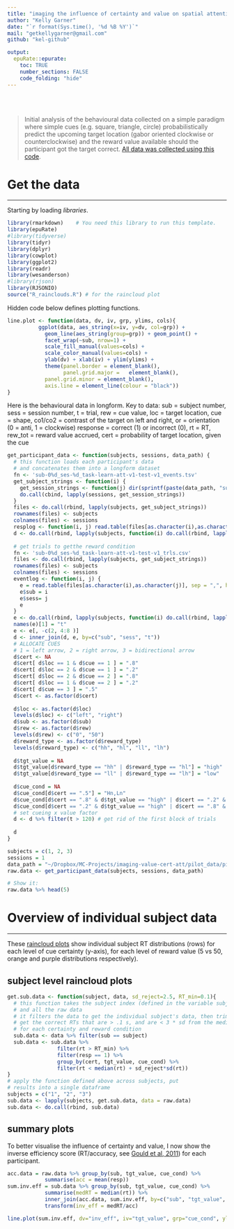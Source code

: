```yaml
---
title: "imaging the influence of certainty and value on spatial attention - (second) pilot data analysis"
author: "Kelly Garner"
date: "`r format(Sys.time(), '%d %B %Y')`"
mail: "getkellygarner@gmail.com"
github: "kel-github"

output:
  epuRate::epurate:
    toc: TRUE
    number_sections: FALSE
    code_folding: "hide"
---
```



<br><br>

> Initial analysis of the behavioural data collected on a simple paradigm where simple cues (e.g. square, triangle, circle) probabilistically predict the upcoming target location (gabor oriented clockwise or counterclockwise) and the reward value available should the participant got the target correct. [All data was collected using this code](https://github.com/kel-github/imaging-cert-reward-att-task-code/tree/master/pilot_expCues).


# Get the data
***
Starting by loading *libraries*. 
```r
library(rmarkdown)    # You need this library to run this template.
library(epuRate) 
#library(tidyverse)
library(tidyr)
library(dplyr)
library(cowplot)
library(ggplot2)
library(readr)
library(wesanderson)
#library(rjson)
library(RJSONIO)
source("R_rainclouds.R") # for the raincloud plot
```

Hidden code below defines plotting functions.
```r
line.plot <- function(data, dv, iv, grp, ylims, cols){
          ggplot(data, aes_string(x=iv, y=dv, col=grp)) +
            geom_line(aes_string(group=grp)) + geom_point() +
            facet_wrap(~sub, nrow=1) +  
            scale_fill_manual(values=cols) +
            scale_color_manual(values=cols) + 
            ylab(dv) + xlab(iv) + ylim(ylims) +
            theme(panel.border = element_blank(), 
                  panel.grid.major =   element_blank(),
            panel.grid.minor = element_blank(), 
            axis.line = element_line(colour = "black"))
}


```
Here is the behavioural data in longform. 
Key to data:
sub = subject number, sess = session number, t = trial, rew = cue value, loc = target location, 
cue = shape, co1/co2 = contrast of the target on left and right, or = orientation (0 = anti, 1 = clockwise)
response = correct (1) or incorrect (0), rt = RT, rew_tot = reward value accrued, cert = probability of target location, given the cue

```r

get_participant_data <- function(subjects, sessions, data_path) {
  # this function loads each participant's data
  # and concatenates them into a longform dataset
  fn <- 'sub-0%d_ses-%d_task-learn-att-v1-test-v1_events.tsv'
  get_subject_strings <- function(i) {
    get_session_strings <- function(j) dir(sprintf(paste(data_path, "sub-0%d_ses-%d_task-learn-att-v1", sep = "/"), i, j), pattern=sprintf(fn, i, j), full.names = TRUE)
    do.call(cbind, lapply(sessions, get_session_strings))
  }
  files <- do.call(rbind, lapply(subjects, get_subject_strings))
  rownames(files) <- subjects
  colnames(files) <- sessions
  resplog <- function(i, j) read.table(files[as.character(i),as.character(j)], sep = "\t", header = TRUE)
  d <- do.call(rbind, lapply(subjects, function(i) do.call(rbind, lapply(sessions, function (j) resplog(i, j)))))
  
  # get trials to getthe reward condition 
  fn <- 'sub-0%d_ses-%d_task-learn-att-v1-test-v1_trls.csv'
  files <- do.call(rbind, lapply(subjects, get_subject_strings))      
  rownames(files) <- subjects
  colnames(files) <- sessions
  eventlog <- function(i, j) {
    e = read.table(files[as.character(i),as.character(j)], sep = ",", header = TRUE)
    e$sub = i
    e$sess= j
    e
  }
  e <- do.call(rbind, lapply(subjects, function(i) do.call(rbind, lapply(sessions, function (j) eventlog(i, j)))))
  names(e)[1] = "t"
  e <- e[, -c(2, 4:8 )]  
  d <- inner_join(d, e, by=c("sub", "sess", "t"))
  # ALLOCATE CUES
  # 1 = left arrow, 2 = right arrow, 3 = bidirectional arrow
  d$cert <- NA
  d$cert[ d$loc == 1 & d$cue == 1 ] = ".8"
  d$cert[ d$loc == 2 & d$cue == 1 ] = ".2"
  d$cert[ d$loc == 2 & d$cue == 2 ] = ".8"
  d$cert[ d$loc == 1 & d$cue == 2 ] = ".2"  
  d$cert[ d$cue == 3 ] = ".5"
  d$cert <- as.factor(d$cert)
  
  d$loc <- as.factor(d$loc)
  levels(d$loc) <- c("left", "right")
  d$sub <- as.factor(d$sub)
  d$rew <- as.factor(d$rew)
  levels(d$rew) <- c("0", "50")
  d$reward_type <- as.factor(d$reward_type)
  levels(d$reward_type) <- c("hh", "hl", "ll", "lh")
  
  d$tgt_value = NA
  d$tgt_value[d$reward_type == "hh" | d$reward_type == "hl"] = "high"
  d$tgt_value[d$reward_type == "ll" | d$reward_type == "lh"] = "low"
  
  d$cue_cond = NA
  d$cue_cond[d$cert == ".5"] = "Hn,Ln"
  d$cue_cond[d$cert == ".8" & d$tgt_value == "high" | d$cert == ".2" & d$tgt_value == "low"] = "Hv,Li"
  d$cue_cond[d$cert == ".2" & d$tgt_value == "high" | d$cert == ".8" & d$tgt_value == "low"] = "Lv,Hi"  
  # set cueing x value factor
  d <- d %>% filter(t > 120) # get rid of the first block of trials
  
  d
}

subjects = c(1, 2, 3)
sessions = 1
data_path = "~/Dropbox/MC-Projects/imaging-value-cert-att/pilot_data/pilot_expCues"
raw.data <- get_participant_data(subjects, sessions, data_path)

# Show it:
raw.data %>% head(5)
```


# Overview of individual subject data
***
These [raincloud plots](https://micahallen.org/2018/03/15/introducing-raincloud-plots/) show individual subject RT distributions (rows) for each level of cue certainty (y-axis), for each level of reward value (5 vs 50, orange and purple distributions respectively).  

## subject level raincloud plots

```r
get.sub.data <- function(subject, data, sd_reject=2.5, RT_min=0.1){
  # this function takes the subject index (defined in the variable subject)
  # and all the raw data
  # it filters the data to get the individual subject's data, then trims to
  # get the correct RTs that are > .1 s, and are < 3 * sd from the median
  # for each certainty and reward condition
  sub.data <- data %>% filter(sub == subject)
  sub.data <- sub.data %>% 
                filter(rt > RT_min) %>%
                filter(resp == 1) %>%
                group_by(cert, tgt_value, cue_cond) %>%
                filter(rt < median(rt) + sd_reject*sd(rt)) 
}
# apply the function defined above across subjects, put
# results into a single dataframe
subjects = c("1", "2", "3")  
sub.data <- lapply(subjects, get.sub.data, data = raw.data)
sub.data <- do.call(rbind, sub.data)  

```

## summary plots
To better visualise the influence of certainty and value, I now show the inverse efficiency score (RT/accuracy, see [Gould et al, 2011](https://www.physiology.org/doi/full/10.1152/jn.00653.2010?url_ver=Z39.88-2003&rfr_id=ori%3Arid%3Acrossref.org&rfr_dat=cr_pub%3Dpubmed&)) for each participant.

```r

acc.data = raw.data %>% group_by(sub, tgt_value, cue_cond) %>%
            summarise(acc = mean(resp))
sum.inv.eff = sub.data %>% group_by(sub, tgt_value, cue_cond) %>%
            summarise(medRT = median(rt)) %>%
            inner_join(acc.data, sum.inv.eff, by=c("sub", "tgt_value", "cue_cond")) %>%
            transform(inv_eff = medRT/acc)

```


```r
line.plot(sum.inv.eff, dv="inv_eff", iv="tgt_value", grp="cue_cond", ylims =c(0.4, 0.92), cols = c(wes_palette("Royal1"),wes_palette("Royal1")))
```


